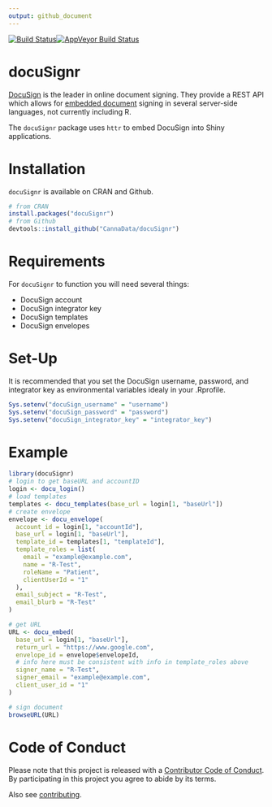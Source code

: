 ```yaml
---
output: github_document
---
```


[![Build Status](https://travis-ci.org/CannaData/docuSignr.svg?branch=master)](https://travis-ci.org/CannaData/docuSignr)[![AppVeyor Build Status](https://ci.appveyor.com/api/projects/status/github/CannaData/docuSignR?branch=master&svg=true)](https://ci.appveyor.com/project/CannaData/docuSignR)

# docuSignr

[DocuSign](https://www.docusign.com/) is the leader in online document signing. They provide a REST API which allows for [embedded document](https://www.docusign.com/developer-center/recipes/signing-from-your-app) signing in several server-side languages, not currently including R. 

The `docuSignr` package uses `httr` to embed DocuSign into Shiny applications. 

# Installation

`docuSignr` is available on CRAN and Github.

```R
# from CRAN
install.packages("docuSignr")
# from Github
devtools::install_github("CannaData/docuSignr")
```

# Requirements

For `docuSignr` to function you will need several things:

- DocuSign account
- DocuSign integrator key
- DocuSign templates
- DocuSign envelopes

# Set-Up

It is recommended that you set the DocuSign username, password, and integrator key as environmental variables idealy in your .Rprofile.

```R
Sys.setenv("docuSign_username" = "username")
Sys.setenv("docuSign_password" = "password")
Sys.setenv("docuSign_integrator_key" = "integrator_key")
```

# Example

```R
library(docuSignr)
# login to get baseURL and accountID
login <- docu_login()
# load templates
templates <- docu_templates(base_url = login[1, "baseUrl"])
# create envelope
envelope <- docu_envelope(
  account_id = login[1, "accountId"],
  base_url = login[1, "baseUrl"],
  template_id = templates[1, "templateId"],
  template_roles = list(
    email = "example@example.com",
    name = "R-Test",
    roleName = "Patient",
    clientUserId = "1"
  ),
  email_subject = "R-Test",
  email_blurb = "R-Test"
)

# get URL
URL <- docu_embed(
  base_url = login[1, "baseUrl"],
  return_url = "https://www.google.com",
  envelope_id = envelope$envelopeId,
  # info here must be consistent with info in template_roles above
  signer_name = "R-Test",
  signer_email = "example@example.com",
  client_user_id = "1"
)

# sign document
browseURL(URL)


```

# Code of Conduct

Please note that this project is released with a [Contributor Code of Conduct](CONDUCT.md). By participating in this project you agree to abide by its terms.

Also see [contributing](CONTRIBUTE.md).